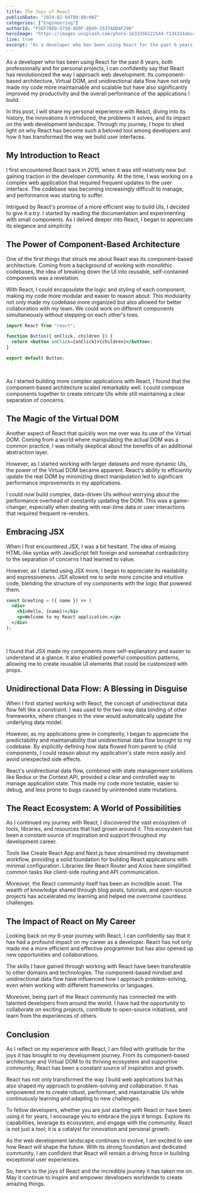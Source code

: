```yaml
---
title: The Joys of React
publishDate: "2024-02-04T00:00:00Z"
categories: ["Engineering"]
authorId: "F5EF78ED-5758-4D9F-8D49-2537ADD4F299"
heroImage: "https://images.unsplash.com/photo-1633356122544-f134324a6cee?q=80&w=2670&auto=format&fit=crop&ixlib=rb-4.0.3&ixid=M3wxMjA3fDB8MHxwaG90by1wYWdlfHx8fGVufDB8fHx8fA%3D%3D"
live: true
excerpt: "As a developer who has been using React for the past 6 years, both professionally and for personal projects, I can confidently say that React has revolutionized the way I approach web development. In this post, I will share my personal experience with React, diving into its history, the innovations it introduced, the problems it solves, and its impact on the web development landscape."
---
```


As a developer who has been using React for the past 6 years, both professionally and for personal projects, I can confidently say that React has revolutionized the way I approach web development. Its component-based architecture, Virtual DOM, and unidirectional data flow have not only made my code more maintainable and scalable but have also significantly improved my productivity and the overall performance of the applications I build.

In this post, I will share my personal experience with React, diving into its history, the innovations it introduced, the problems it solves, and its impact on the web development landscape. Through my journey, I hope to shed light on why React has become such a beloved tool among developers and how it has transformed the way we build user interfaces.

## My Introduction to React

I first encountered React back in 2015, when it was still relatively new but gaining traction in the developer community. At the time, I was working on a complex web application that required frequent updates to the user interface. The codebase was becoming increasingly difficult to manage, and performance was starting to suffer.

Intrigued by React's promise of a more efficient way to build UIs, I decided to give it a try. I started by reading the documentation and experimenting with small components. As I delved deeper into React, I began to appreciate its elegance and simplicity.

## The Power of Component-Based Architecture

One of the first things that struck me about React was its component-based architecture. Coming from a background of working with monolithic codebases, the idea of breaking down the UI into reusable, self-contained components was a revelation.

With React, I could encapsulate the logic and styling of each component, making my code more modular and easier to reason about. This modularity not only made my codebase more organized but also allowed for better collaboration with my team. We could work on different components simultaneously without stepping on each other's toes.

```jsx
import React from "react";

function Button({ onClick, children }) {
  return <button onClick={onClick}>{children}</button>;
}

export default Button;
```

<br />

As I started building more complex applications with React, I found that the component-based architecture scaled remarkably well. I could compose components together to create intricate UIs while still maintaining a clear separation of concerns.

## The Magic of the Virtual DOM

Another aspect of React that quickly won me over was its use of the Virtual DOM. Coming from a world where manipulating the actual DOM was a common practice, I was initially skeptical about the benefits of an additional abstraction layer.

However, as I started working with larger datasets and more dynamic UIs, the power of the Virtual DOM became apparent. React's ability to efficiently update the real DOM by minimizing direct manipulation led to significant performance improvements in my applications.

I could now build complex, data-driven UIs without worrying about the performance overhead of constantly updating the DOM. This was a game-changer, especially when dealing with real-time data or user interactions that required frequent re-renders.

## Embracing JSX

When I first encountered JSX, I was a bit hesitant. The idea of mixing HTML-like syntax with JavaScript felt foreign and somewhat contradictory to the separation of concerns I had learned to value.

However, as I started using JSX more, I began to appreciate its readability and expressiveness. JSX allowed me to write more concise and intuitive code, blending the structure of my components with the logic that powered them.

```jsx
const Greeting = ({ name }) => (
  <div>
    <h1>Hello, {name}!</h1>
    <p>Welcome to my React application.</p>
  </div>
);
```

<br />

I found that JSX made my components more self-explanatory and easier to understand at a glance. It also enabled powerful composition patterns, allowing me to create reusable UI elements that could be customized with props.

## Unidirectional Data Flow: A Blessing in Disguise

When I first started working with React, the concept of unidirectional data flow felt like a constraint. I was used to the two-way data binding of other frameworks, where changes in the view would automatically update the underlying data model.

However, as my applications grew in complexity, I began to appreciate the predictability and maintainability that unidirectional data flow brought to my codebase. By explicitly defining how data flowed from parent to child components, I could reason about my application's state more easily and avoid unexpected side effects.

React's unidirectional data flow, combined with state management solutions like Redux or the Context API, provided a clear and controlled way to manage application state. This made my code more testable, easier to debug, and less prone to bugs caused by unintended state mutations.

## The React Ecosystem: A World of Possibilities

As I continued my journey with React, I discovered the vast ecosystem of tools, libraries, and resources that had grown around it. This ecosystem has been a constant source of inspiration and support throughout my development career.

Tools like Create React App and Next.js have streamlined my development workflow, providing a solid foundation for building React applications with minimal configuration. Libraries like React Router and Axios have simplified common tasks like client-side routing and API communication.

Moreover, the React community itself has been an incredible asset. The wealth of knowledge shared through blog posts, tutorials, and open-source projects has accelerated my learning and helped me overcome countless challenges.

## The Impact of React on My Career

Looking back on my 6-year journey with React, I can confidently say that it has had a profound impact on my career as a developer. React has not only made me a more efficient and effective programmer but has also opened up new opportunities and collaborations.

The skills I have gained through working with React have been transferable to other domains and technologies. The component-based mindset and unidirectional data flow have influenced how I approach problem-solving, even when working with different frameworks or languages.

Moreover, being part of the React community has connected me with talented developers from around the world. I have had the opportunity to collaborate on exciting projects, contribute to open-source initiatives, and learn from the experiences of others.

## Conclusion

As I reflect on my experience with React, I am filled with gratitude for the joys it has brought to my development journey. From its component-based architecture and Virtual DOM to its thriving ecosystem and supportive community, React has been a constant source of inspiration and growth.

React has not only transformed the way I build web applications but has also shaped my approach to problem-solving and collaboration. It has empowered me to create robust, performant, and maintainable UIs while continuously learning and adapting to new challenges.

To fellow developers, whether you are just starting with React or have been using it for years, I encourage you to embrace the joys it brings. Explore its capabilities, leverage its ecosystem, and engage with the community. React is not just a tool; it is a catalyst for innovation and personal growth.

As the web development landscape continues to evolve, I am excited to see how React will shape the future. With its strong foundation and dedicated community, I am confident that React will remain a driving force in building exceptional user experiences.

So, here's to the joys of React and the incredible journey it has taken me on. May it continue to inspire and empower developers worldwide to create amazing things.
